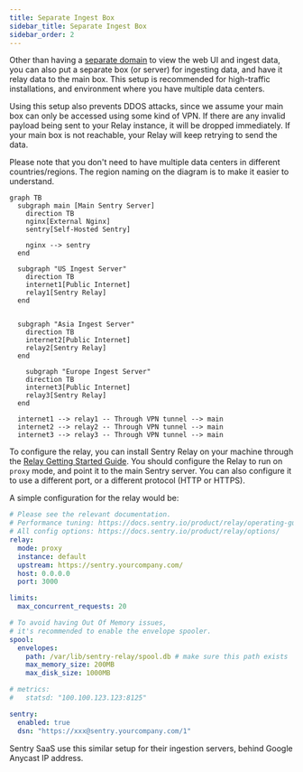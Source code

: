 ```yaml
---
title: Separate Ingest Box
sidebar_title: Separate Ingest Box
sidebar_order: 2
---
```


Other than having a [separate domain](/self-hosted/experimental/reverse-proxy/#expose-only-ingest-endpoint-publicly) to view the web UI and ingest data, you can also put a separate box (or server) for ingesting data, and have it relay data to the main box. This setup is recommended for high-traffic installations, and environment where you have multiple data centers.

Using this setup also prevents DDOS attacks, since we assume your main box can only be accessed using some kind of VPN. If there are any invalid payload being sent to your Relay instance, it will be dropped immediately. If your main box is not reachable, your Relay will keep retrying to send the data.

Please note that you don't need to have multiple data centers in different countries/regions. The region naming on the diagram is to make it easier to understand.

```mermaid
graph TB
  subgraph main [Main Sentry Server]
    direction TB
    nginx[External Nginx]
    sentry[Self-Hosted Sentry]

    nginx --> sentry
  end

  subgraph "US Ingest Server"
    direction TB
    internet1[Public Internet]
    relay1[Sentry Relay]
  end


  subgraph "Asia Ingest Server"
    direction TB
    internet2[Public Internet]
    relay2[Sentry Relay]
  end

    subgraph "Europe Ingest Server"
    direction TB
    internet3[Public Internet]
    relay3[Sentry Relay]
  end

  internet1 --> relay1 -- Through VPN tunnel --> main
  internet2 --> relay2 -- Through VPN tunnel --> main
  internet3 --> relay3 -- Through VPN tunnel --> main
```

To configure the relay, you can install Sentry Relay on your machine through the [Relay Getting Started Guide](https://docs.sentry.io/product/relay/getting-started/). You should configure the Relay to run on `proxy` mode, and point it to the main Sentry server. You can also configure it to use a different port, or a different protocol (HTTP or HTTPS).

A simple configuration for the relay would be:

```yaml
# Please see the relevant documentation.
# Performance tuning: https://docs.sentry.io/product/relay/operating-guidelines/
# All config options: https://docs.sentry.io/product/relay/options/
relay:
  mode: proxy
  instance: default
  upstream: https://sentry.yourcompany.com/
  host: 0.0.0.0
  port: 3000

limits:
  max_concurrent_requests: 20

# To avoid having Out Of Memory issues,
# it's recommended to enable the envelope spooler.
spool:
  envelopes:
    path: /var/lib/sentry-relay/spool.db # make sure this path exists
    max_memory_size: 200MB
    max_disk_size: 1000MB

# metrics:
#   statsd: "100.100.123.123:8125"

sentry:
  enabled: true
  dsn: "https://xxx@sentry.yourcompany.com/1"
```


<Alert level="info" title="Fun Fact">
  Sentry SaaS use this similar setup for their ingestion servers, behind Google Anycast IP address.
</Alert>
